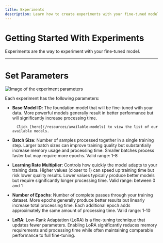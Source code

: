 ```yaml
---
title: Experiments
description: Learn how to create experiments with your fine-tuned model.
---
```


# Getting Started With Experiments

Experiments are the way to experiment with your fine-tuned model. 



---
# Set Parameters
<img src="https://static.premai.io/prem-saas-docs/fine-tuning/experiment-parameters.png" alt="Image of the experiment parameters" />

Each experiment has the following parameters:


- **Base Model ID**: The foundation model that will be fine-tuned with your data. More powerful models generally result in better performance but will significantly increase processing time. 

        Click [here](/resources/available-models) to view the list of our available models.
- **Batch Size**: Number of samples processed together in a single training step. Larger batch sizes can improve training quality but substantially increase memory usage and processing time. Smaller batches process faster but may require more epochs. Valid range: 1-8
- **Learning Rate Multiplier**: Controls how quickly the model adapts to your training data. Higher values (closer to 1) can speed up training time but risk lower quality results. Lower values typically produce better models but require significantly longer processing time. Valid range: between 0 and 1
- **Number of Epochs**: Number of complete passes through your training dataset. More epochs generally produce better results but linearly increase total processing time. Each additional epoch adds approximately the same amount of processing time. Valid range: 1-10
- **LoRA**: Low-Rank Adaptation (LoRA) is a fine-tuning technique that updates fewer parameters. Enabling LoRA significantly reduces memory requirements and processing time while often maintaining comparable performance to full fine-tuning.








